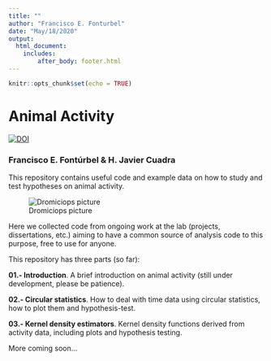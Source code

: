 ```yaml
---
title: ""
author: "Francisco E. Fonturbel"
date: "May/18/2020"
output: 
  html_document:
    includes:
        after_body: footer.html
---
```


```r
knitr::opts_chunk$set(echo = TRUE)
```

# Animal Activity

[![DOI](https://zenodo.org/badge/193365640.svg)](https://zenodo.org/badge/latestdoi/193365640)

### Francisco E. Fontúrbel & H. Javier Cuadra

This repository contains useful code and example data on how to study and test hypotheses on animal activity.

![Dromiciops picture](images/Dromiciops.jpg)

Here we collected code from ongoing work at the lab (projects, dissertations, etc.) aiming to have a common source of analysis code to this purpose, free to use for anyone.

This repository has three parts (so far):

**01.- Introduction**. A brief introduction on animal activity (still under development, please be patience).

**02.- Circular statistics**. How to deal with time data using circular statistics, how to plot them and hypothesis-test.

**03.- Kernel density estimators**. Kernel density functions derived from activity data, including plots and hypothesis testing.

More coming soon...

